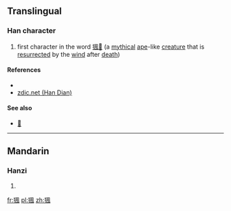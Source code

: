 ==Translingual==

===Han character===
{{Han char|rn=94|rad=犬|as=09|sn=12|four=47210|canj=KHHNI}}

# first character in the word [[猦𤝕]] (a [[mythical]] [[ape]]-like [[creature]] that is [[resurrect]]ed by the [[wind]] after [[death]])

====References====
* {{Han ref|kx=0714.150|dkj=20522|dj=1126.140|hdz=21359.030|uh=7326|ud=29478|bh=DA76|bd=55926}}
*[http://www.zdic.net/zd/zi/ZdicE7Zdic8CZdicA6.htm zdic.net (Han Dian)]

====See also====
*[[𤝕]]

----

==Mandarin==

===Hanzi===
{{cmn-hanzi|pin=[[fēng]] ([[feng1]])|wg=feng<sup>1</sup>}}

# {{defn|lang=cmn|sort=犬09}}

[[fr:猦]]
[[pl:猦]]
[[zh:猦]]